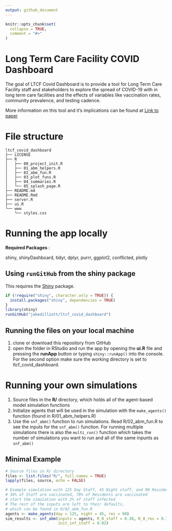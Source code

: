 ```yaml
---
output: github_document
---
```


<!-- README.md is generated from README.Rmd. Please edit that file -->

```r
knitr::opts_chunk$set(
  collapse = TRUE,
  comment = "#>"
)
```

# Long Term Care Facility COVID Dashboard

<!-- badges: start -->
<!-- badges: end -->

The goal of LTCF Covid Dashboard is to provide a tool for Long Term Care Facility
staff and stakeholders to explore the spread of COVID-19 with in long term care
facilities and the effects of variables like vaccination rates, community prevalence, 
and testing cadence. 

More information on this tool and it's implications can be found at 
[Link to paper](https://github.com/jakedilliott/ltcf_covid_dashboard)

# File structure
```
ltcf_covid_dashboard
├── LICENSE
├── R
│   ├── 00_project_init.R
│   ├── 01_abm_helpers.R
│   ├── 02_abm_fun.R
│   ├── 03_plot_funs.R
│   ├── 04_summaries.R
│   └── 05_splash_page.R
├── README.md
├── README.Rmd
├── server.R
├── ui.R
└── www
    └── styles.css
```

# Running the app locally

__Required Packages__ :

shiny, shinyDashboard, tidyr, dplyr, purrr, ggplot2, conflicted, plotly

## Using `runGitHub` from the shiny package

This requires the [Shiny](https://www.github.com/rstudio/shiny) package. 
```r
if (!require("shiny", character.only = TRUE)) {
  install.packages("shiny", dependencies = TRUE)
}
library(shiny)
runGitHub("jakedilliott/ltcf_covid_dashboard")
```

## Running the files on your local machine

1. clone or download this repository from GitHub
2. open the folder in RStudio and run the app by opening the __ui.R__ file and pressing the __runApp__ button or typing `shiny::runApp()` into the console. For the second option make sure the working directory is set to ltcf_covid_dashboard.

# Running your own simulations 

1. Source files in the __R/__ directory, which holds all of the agent-based model simulation functions
2. Initialize agents that will be used in the simulation with the `make_agents()` function (found in R/01_abm_helpers.R)
3. Use the `snf_abm()` function to run simulations. Read R/02_abm_fun.R to see the inputs for the `snf_abm()` function. For running multiple simulations there is also the `multi_run()` function which takes the number of simulations you want to run and all of the same inpunts as `snf_abm()`

## Minimal Example

```r
# Source files in R/ directory
files <- list.files("R/", full.names = TRUE)
lapply(files, source, echo = FALSE)

# Example simulation with 125 Day Staff, 45 Night staff, and 90 Residents
# 38% of Staff are vaccinated, 78% of Residents are vaccinated
# start the simulation with 2% of staff infected
# The rest of the inputs are left to their defaults, 
# which can be found in R/02_abm_fun.R
agents <- make_agents(day = 125, night = 45, res = 90)
sim_results <- snf_abm(inputs = agents, R_0_staff = 0.38, R_0_res = 0.78,
                       init_inf_staff = 0.02)
```
